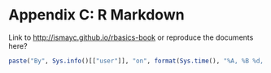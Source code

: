 # Appendix C: R Markdown {#appendix3}

Link to <http://ismayc.github.io/rbasics-book> or reproduce the documents here?

```r
paste("By", Sys.info()[["user"]], "on", format(Sys.time(), "%A, %B %d, %Y %X %Z"))
```
